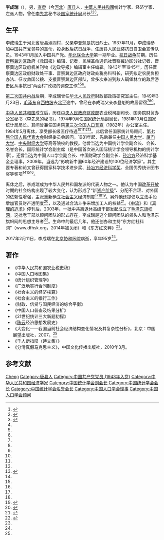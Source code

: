 {{about|中國統計學家、經濟學家|同名同姓书法家|李成瑞_(书法家)}}
'''李成瑞'''（{{bd|1922年|1月16日|2017年|2月11日|catIdx=Li}}），男，[[直隶|直隶]]（今[[河北|河北]]）[[唐县|唐县]]人，[[中華人民共和國|中華人民共和國]]统计学家、经济学家、左派人物，曾任[[李先念|李先念]]秘书及[[中华人民共和国国家统计局|国家统计局]]局长<ref name=shishi>{{Cite web  |url =http://news.ifeng.com/a/20170215/50696462_0.shtml  |title =95岁国家统计局原局长李成瑞逝世，曾任李先念秘书  |author =  |date =2017-02-15  |publisher =凤凰网  |language =  |accessdate =  |quote =  |archive-date =2019-06-07  |archive-url =https://web.archive.org/web/20190607192724/http://news.ifeng.com/a/20170215/50696462_0.shtml  |dead-url =no  }}</ref><ref name=chentong>{{Cite web |url = http://www.wyzxwk.com/Article/shidai/2017/02/376616.html |title = 沉痛悼念李成瑞同志 |author =  |date = 2017-02-14 |publisher = 乌有之乡 |language =  |accessdate =  |quote =  |archive-date = 2019-10-27 |archive-url = https://web.archive.org/web/20191027123341/http://www.wyzxwk.com/Article/shidai/2017/02/376616.html |dead-url = no }}</ref><ref name=jj>{{Cite web|url =http://cjb.newssc.org/html/2016-01/29/content_2277388.htm|title =冀籍经济学家：思想活跃的知名学者|author =|date =2016-01-29|publisher =企业家日报|language =|accessdate =|quote =|deadurl =yes|archiveurl =https://web.archive.org/web/20170215215124/http://cjb.newssc.org/html/2016-01/29/content_2277388.htm|archivedate =2017-02-15}}</ref>。

== 生平 ==
李成瑞生于河北省唐县淑闾村，父亲李登魁是抗日烈士。1937年11月，李成瑞参加[[中国共产党|中国共产党]]领导的革命，投身敌后抗日战争，任唐县人民武装抗日自卫会宣传队员。1943年1月加入中国共产党。[[华北联合大学|华北联合大学]]第一期毕业。[[抗日战争|抗日战争]]前期，历任[[晋察冀边区|晋察冀边区]]政府《救国报》编辑、记者，民族革命通讯社晋察冀边区分社记者，晋察冀边区政府机关刊物《边政导报》编辑室主任编辑。1943年至1945年，历任晋察冀边区政府财政处干事、晋察冀边区政府财政处税务科科长，研究拟定农民负担办法、征收救国公粮、支援晋察冀边区部队，曾多次奉派到敌人碉堡林立的敌后游击区从事抗日“两面村”政权的调查工作<ref name=shishi/><ref name=chentong/><ref name=jj/>。

[[第二次国共内战|第二次国共内战]]后期，李成瑞曾任[[华北人民政府|华北人民政府]]财政部政策研究室主任。1949年3月23日，[[毛泽东|毛泽东]]自[[西柏坡|西柏坡]]去[[北平|北平]]途中，曾经在李成瑞父亲李登魁的故居留宿<ref name=shishi/><ref name=chentong/><ref name=jj/>。

[[中华人民共和国|中华人民共和国]]成立后，历任[[中央人民政府财政部|中央人民政府财政部]]农业税司副司长、国务院财贸办公室秘书（[[李先念|李先念]]的秘书）。1974年9月任[[国家统计局|国家统计局]]副局长，1981年10月任国家统计局局长。其间曾兼任国务院[[中华人民共和国第三次全国人口普查|第三次全国人口普查]]（1982年）办公室主任。1984年5月离休，享受部长级医疗待遇<ref name=shishi/><ref name=chentong/><ref name=jj/><ref>{{Cite web |url = http://news.qq.com/a/20160126/057429.htm |title = 王保安2015年5月接任国家统计局局长一职 |author =  |date = 2016-01-26 |publisher = 腾讯 |language =  |accessdate =  |quote =  |archive-date = 2019-06-02 |archive-url = https://web.archive.org/web/20190602035628/https://news.qq.com/a/20160126/057429.htm |dead-url = no }}</ref>。此后曾任国家统计局顾问、[[第七届全国人民代表大会|第七届全国人民代表大会]]财经委员会顾问。1981年起，先后兼任[[中国人民大学|中国人民大学]]、[[厦门大学|厦门大学]]、[[中央财经大学|中央财经大学]]等高等院校的教授。他曾当选为中国统计学会副会长、会长、名誉会长，国际统计学会副主席（是中国首次进入国际统计学会领导机构的统计学家）。还曾当选为中国人口学会副会长、中国财政学会副会长、[[孙冶方|孙冶方]]经济科学基金会理事。2009年，当选为“影响新中国60年经济建设的100位经济学家”。其主要专著和论文曾获得国家科学技术进步奖、[[孙冶方经济科学奖|孙冶方经济科学奖]]、全国优秀统计图书奖等奖项<ref name=shishi/><ref name=chentong/><ref name=jj/>。

离休之后，李成瑞成为中华人民共和国左派的代表人物之一。他认为中国[[改革开放|改革开放]]时期的社会结构出现了较大变化，认为形成了“新[[资产阶级|资产阶级]]”、分配不合理、对外国的依赖性增强，主张重新确立[[社会主义|社会主义]]经济制度<ref name=jj/><ref name=chentong/><ref>{{Cite web |url = http://jiliuwang.net/archives/48901 |title = 【纪念李成瑞】千人断指叹——当代的“三吏三别” |author =  |date = 2017-02-15 |publisher = 激流 |language =  |accessdate =  |quote =  |archive-date = 2019-06-05 |archive-url = https://web.archive.org/web/20190605095730/http://jiliuwang.net/archives/48901 |dead-url = no }}</ref>。另外他还提倡以立法手段增加官员财产透明度<ref>{{Cite web  |url =http://news.sina.com.cn/c/2009-03-13/054617397986.shtml  |title =原国家统计局长李成瑞:早日为官员财产申报立法  |author =  |date =2009-03-13  |publisher =新浪  |language =  |accessdate =  |quote =  |archive-date =2019-06-12  |archive-url =https://web.archive.org/web/20190612203952/http://news.sina.com.cn/c/2009-03-13/054617397986.shtml  |dead-url =no  }}</ref>，以及通过合法斗争来增加工人的权益<ref>{{Cite web |url = http://news.ifeng.com/history/zhongguoxiandaishi/detail_2010_10/18/2814359_0.shtml |title = 李成瑞：不支持再来一次文革的“左派老人” |author =  |date = 2010-10-18 |publisher = 凤凰网 |language =  |accessdate =  |quote =  |archive-date = 2019-06-08 |archive-url = https://web.archive.org/web/20190608102142/http://news.ifeng.com/history/zhongguoxiandaishi/detail_2010_10/18/2814359_0.shtml |dead-url = no }}</ref>。《[[中流和真理的追求|中流]]》和《[[真理的追求|真理的追求]]》停刊后，2003年，一批中共离退休高级干部发起成立了[[毛泽东旗帜网|毛泽东旗帜网]]，这批老干部以顾问团队的形式存在，李成瑞是这个顾问团队的领头人和毛泽东旗帜网的思想主导者<ref>{{Cite web |url = http://www.nfcmag.com/article/2146.html |title = “左派老人”李成瑞 |author =  |date =  |publisher = 南风窗2010年12期 |language =  |accessdate =  |quote =  |archive-date = 2018-05-20 |archive-url = https://web.archive.org/web/20180520193052/http://www.nfcmag.com/article/2146.html |dead-url = no }}</ref>。生命中的最后几年，他还创办和主持“东方红社科网”（www.dfhsk.org，2014年被关闭）和《东方红文粹》<ref name=chentong/>。

2017年2月11日，李成瑞在[[北京协和医院|北京协和医院]]病逝，享年95岁<ref name=shishi/>。

== 著作 ==
*《中华人民共和国农业税史稿》
*《中国人口地图集》
*《统计组织管理学》
*《广泛地实行合同制度》
*《社会主义的经济核算》
*《社会主义的银行工作》
*《财政、信贷与国民经济的综合平衡》
*《中国人口普查及结果分析》
*《21世纪统计三大新题初探》
*《[[陈云|陈云]]经济思想发展史》
*《大变化——我国当前社会经济结构变化情况及其复杂性分析》，北京：中国展望出版社，2007。<ref name=jj/>
* 《千人断指叹（诗文集）》
* 《分清真假马克思主义》，中国文化传播出版社，2010年3月。

== 参考文献 ==
{{reflist}}

{{s-start}}
{{s-gov|prc}}
{{s-before|[[陈先|陈先]]}}
{{s-title|[[中华人民共和国国家统计局|国家统计局]]局长|1981年10月－1984年5月}}
{{s-after|[[张塞|张塞]]}}
{{s-end}}

{{中华人民共和国国家统计局局长}}
{{中华人民共和国左翼}}
{{Navboxes
| title  = 李成瑞在[[中国统计学会|中国统计学会]]的职务
| list1  =
{{中国统计学会第一届理事会}}
{{中国统计学会第二届理事会}}
{{中国统计学会第三届理事会}}
{{中国统计学会第四届理事会}}
}}
{{Navboxes
| title  = 李成瑞在[[中国人口学会|中国人口学会]]的职务
| list1  =
{{中国人口学会第一届理事会}}
{{中国人口学会第二届理事会}}
{{中国人口学会第三届理事会}}
{{中国人口学会第四届理事会}}
{{中国人口学会第五届理事会}}
{{中国人口学会第六届理事会}}
{{中国人口学会第七届理事会}}
}}

{{Authority control}}
{{DEFAULTSORT:Li李}}
[[Category:李姓|Cheng]]
[[Category:唐县人|Category:唐县人]]
[[Category:中国共产党党员_(1943年入党)|Category:中国共产党党员 (1943年入党)]]
[[Category:中华人民共和国经济学家|Category:中华人民共和国经济学家]]
[[Category:中国统计学会副会长|Category:中国统计学会副会长]]
[[Category:中国统计学会会长|Category:中国统计学会会长]]
[[Category:中国统计学会名誉会长|Category:中国统计学会名誉会长]]
[[Category:中国人口学会理事|Category:中国人口学会理事]]
[[Category:中国人口学会顾问|Category:中国人口学会顾问]]